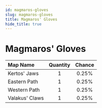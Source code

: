 ---
id: magmaros-gloves
slug: magmaros-gloves
title: Magmaros' Gloves
hide_title: true
---


# <ItemIcon iconId="2431" height="32"/> Magmaros' Gloves
|Map Name|Quantity|Chance|
|:--|:-:|:-:|
|Kertos' Jaws|1|0.25%|
|Eastern Path|1|0.25%|
|Western Path|1|0.25%|
|Valakus' Claws|1|0.25%|

